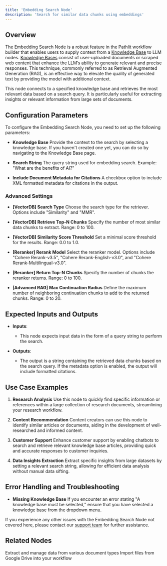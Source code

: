 ```yaml
---
title: 'Embedding Search Node'
description: 'Search for similar data chunks using embeddings'
---
```


## Overview

The Embedding Search Node is a robust feature in the Pathlit workflow builder that enables users to supply context from a [Knowledge Base](/guides/knowledge-base) to LLM nodes. [Knowledge Bases](/guides/knowledge-base) consist of user-uploaded documents or scraped web content that enhance the LLM’s ability to generate relevant and precise responses. This technique, commonly referred to as Retrieval Augmented Generation (RAG), is an effective way to elevate the quality of generated text by providing the model with additional context.

This node connects to a specified knowledge base and retrieves the most relevant data based on a search query. It is particularly useful for extracting insights or relevant information from large sets of documents.

## Configuration Parameters

To configure the Embedding Search Node, you need to set up the following parameters:

* **Knowledge Base**
  Provide the context to the search by selecting a knowledge base. If you haven't created one yet, you can do so by navigating to the Knowledge Base page.

* **Search String**
  The query string used for embedding search.
  Example: "What are the benefits of AI?"

* **Include Document Metadata for Citations**
  A checkbox option to include XML formatted metadata for citations in the output.

### Advanced Settings

* **\[VectorDB] Search Type**
  Choose the search type for the retriever. Options include "Similarity" and "MMR".

* **\[VectorDB] Retrieve Top-N Chunks**
  Specify the number of most similar data chunks to extract. Range: 0 to 100.

* **\[VectorDB] Similarity Score Threshold**
  Set a minimal score threshold for the results. Range: 0.0 to 1.0.

* **\[Reranker] Rerank Model**
  Select the reranker model. Options include "Cohere Rerank-v3.5", "Cohere Rerank-English-v3.0", and "Cohere Rerank-Multilingual-v3.0".

* **\[Reranker] Return Top-N Chunks**
  Specify the number of chunks the reranker returns. Range: 0 to 100.

* **\[Advanced RAG] Max Continuation Radius**
  Define the maximum number of neighboring continuation chunks to add to the returned chunks. Range: 0 to 20.

## Expected Inputs and Outputs

* **Inputs**:

  * This node expects input data in the form of a query string to perform the search.

* **Outputs**:

  * The output is a string containing the retrieved data chunks based on the search query. If the metadata option is enabled, the output will include formatted citations.

## Use Case Examples

1. **Research Analysis**
   Use this node to quickly find specific information or references within a large collection of research documents, streamlining your research workflow.

2. **Content Recommendation**
   Content creators can use this node to identify similar articles or documents, aiding in the development of well-researched and informed content.

3. **Customer Support**
   Enhance customer support by enabling chatbots to search and retrieve relevant knowledge base articles, providing quick and accurate responses to customer inquiries.

4. **Data Insights Extraction**
   Extract specific insights from large datasets by setting a relevant search string, allowing for efficient data analysis without manual data sifting.

## Error Handling and Troubleshooting

* **Missing Knowledge Base**
  If you encounter an error stating "A knowledge base must be selected," ensure that you have selected a knowledge base from the dropdown menu.

If you experience any other issues with the Embedding Search Node not covered here, please contact our [support team](mailto:dev@pathlit.ai) for further assistance.

## Related Nodes

<CardGroup>
  <Card title="Document Data Node" href="/pathways/document-data">
    Extract and manage data from various document types
  </Card>

  <Card title="Google Drive Input Node" href="/pathways/google-drive-input">
    Import files from Google Drive into your workflow
  </Card>
</CardGroup>